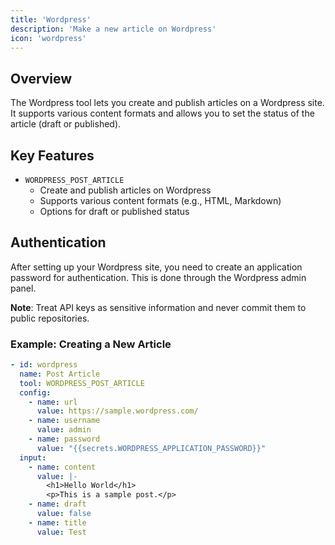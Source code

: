```yaml
---
title: 'Wordpress'
description: 'Make a new article on Wordpress'
icon: 'wordpress'
---
```



## Overview
The Wordpress tool lets you create and publish articles on a Wordpress site. It supports various content formats and allows you to set the status of the article (draft or published).

## Key Features
- `WORDPRESS_POST_ARTICLE`
  - Create and publish articles on Wordpress
  - Supports various content formats (e.g., HTML, Markdown)
  - Options for draft or published status

## Authentication

After setting up your Wordpress site, you need to create an application password for authentication. This is done through the Wordpress admin panel.

**Note**: Treat API keys as sensitive information and never commit them to public repositories.

### Example: Creating a New Article
```yaml
- id: wordpress
  name: Post Article
  tool: WORDPRESS_POST_ARTICLE
  config:
    - name: url
      value: https://sample.wordpress.com/
    - name: username
      value: admin
    - name: password
      value: "{{secrets.WORDPRESS_APPLICATION_PASSWORD}}"
  input:
    - name: content
      value: |-
        <h1>Hello World</h1>
        <p>This is a sample post.</p>
    - name: draft
      value: false
    - name: title
      value: Test
```
